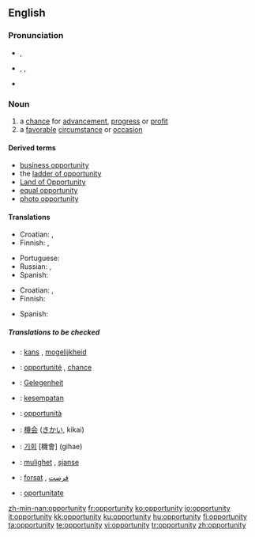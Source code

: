 {{see|Opportunity}}
==English==

{{rank|begin|wait|laughed|791|opportunity|lines|personal|due}}

===Pronunciation===
*{{a|UK}} {{IPA|/ˌɒpəˈtjuːnɪti/}}, {{SAMPA|/%Qp@"tju:nIti/}}
*{{a|US}} {{enPR|ä'pər-to͞oʹnə-tē}}, {{IPA|/ˌɑpɚˈtunəti/}}, {{SAMPA|/%Ap@`"tun@ti/}}
*{{audio|en-us-opportunity.ogg|Audio (US)}}

===Noun===
{{en-noun|pl=opportunities}}

# a [[chance]] for [[advancement]], [[progress]] or [[profit]]
# a [[favorable]] [[circumstance]] or [[occasion]]

====Derived terms====
*[[business opportunity]]
*the [[ladder of opportunity]]
*[[Land of Opportunity]]
*[[equal opportunity]]
*[[photo opportunity]]

====Translations====
{{trans-top|chance for advancement, progress or profit}}
*Croatian: {{t|hr|prilika|f}}, {{t|hr|prigoda|f}}
* Finnish: {{t|fi|tilaisuus}}, {{t+|fi|mahdollisuus}}
{{trans-mid}}
* Portuguese: {{t|pt|oportunidade|f}}
* Russian: {{t|ru|возможность|f|tr=vozmóžnost'}}, {{t|ru|шанс|m|tr=šans}}
*Spanish: {{t-|es|oportunidad|f}}
{{trans-bottom}}

{{trans-top|favorable circumstance or occasion}}
*Croatian: {{t|hr|prilika|f}}, {{t|hr|prigoda|f}}
* Finnish: {{t|fi|tilaisuus}}
{{trans-mid}}
*Spanish: {{t-|es|oportunidad|f}}
{{trans-bottom}}

=====Translations to be checked=====
{{checktrans}}
*{{ttbc|Dutch}}: [[kans]] {{f}}, [[mogelijkheid]] {{f}}
*{{ttbc|French}}: [[opportunité]] {{f}}, [[chance#French|chance]] {{f}}
*{{ttbc|German}}: [[Gelegenheit]] {{f}}
*{{ttbc|Indonesian}}: [[sempat|kesempatan]]
*{{ttbc|Italian}}: [[opportunità]] {{f}}
*{{ttbc|Japanese}}: [[機会]] ([[きかい]], kikai)
*{{ttbc|Korean}}: [[기회]] [機會] (gihae)
*{{ttbc|Norwegian}}: [[mulighet]] {{f}}, [[sjanse]] {{f}}
*{{ttbc|Persian}}: [[forsat]] {{f}}, [[فرصت]] {{f}}
*{{ttbc|Romanian}}: [[oportunitate]] {{f}}

[[zh-min-nan:opportunity]]
[[fr:opportunity]]
[[ko:opportunity]]
[[io:opportunity]]
[[it:opportunity]]
[[kk:opportunity]]
[[ku:opportunity]]
[[hu:opportunity]]
[[fi:opportunity]]
[[ta:opportunity]]
[[te:opportunity]]
[[vi:opportunity]]
[[tr:opportunity]]
[[zh:opportunity]]